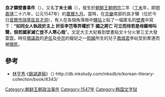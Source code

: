 '''良才驛壁書事件'''（{{lang|ko|양재역벽서사건}}），又名'''丁未士禍'''（{{lang|ko|정미사화}}），發生於[[朝鮮王朝|朝鮮王朝]][[朝鮮明宗|明宗]]二年（[[丁未|丁未]]年，即[[明朝|明]][[嘉靖|嘉靖]]二十六年，公元1547年）的[[農曆|農曆]][[九月|九月]]。當時，在[[京畿道|京畿]]南部的良才驛（位於今日[[首爾市|首爾市]][[瑞草區|瑞草區]][[良才洞|良才洞]]），有人在各個角落暗中[[驛站|驛站]]上貼了一幅匿名的[[壁書|壁書]]中寫下：'''“如同女人執政於主上 奸臣李芑等弄權於下 國之將亡 可立而待若是母雞啼叫聲，倘若國家滅亡豈不人寒心哉'''”。文定大王大妃看到壁書貼文十分火冒三丈大發雷霆。時任[[領議政|領議政]]的[[尹任|尹任]]及[[朝鮮中宗|中宗]]的寵妃之一[[熙嬪洪氏|熙嬪]]所生的兒子[[鳳城君|鳳城君]]李岏受到牽連而被[[賜死|賜死]]。

== 參考 ==

* [[林亨秀|林亨秀]]·《[[錦湖遺稿|錦湖遺稿]]》（{{lang|ko|금호유고}}）·http://db.mkstudy.com/mksdb/e/korean-literary-collection/book/8343/{{Wayback|url=http://db.mkstudy.com/mksdb/e/korean-literary-collection/book/8343/ |date=20190218162455 }}

{{朝鮮王朝肅清}}
{{korea-hist-stub}}

[[Category:朝鲜王朝政治事件|Category:朝鲜王朝政治事件]]
[[Category:1547年|Category:1547年]]
[[Category:韩国文字狱|Category:韩国文字狱]]